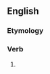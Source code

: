 ==English==

===Etymology===
{{suffix|thou|est|lang=en}}

===Verb===
{{head|en|verb form}}

# {{en-archaic second-person singular of|thou}}